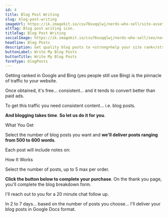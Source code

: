 ```yaml
---
id: 4
title: Blog Post Writing
slug: blog-post-writing
imageUrl: https://ik.imagekit.io/csu76xuqqlwj/nerds-who-sell/site-assets/blog-post-writing-card_PbXHptGAd.png?ik-sdk-version=javascript-1.4.3"
altTag: Blog post writing icon.
titleTag: Blog Post Writing
socialImage: https://ik.imagekit.io/csu76xuqqlwj/nerds-who-sell/seo/nerds-blog-writing-social-1200x630_nrar-PB6LH.jpg?ik-sdk-version=javascript-1.4.3
headline: Blog Posts
description: Get quality blog posts to <strong>help your site rank</strong> and convince your readers to become leads.
buttonLabel: Write My Blog Posts
buttonTitle: Write My Blog Posts
formType: blogPosts
---
```



Getting ranked in Google and Bing (yes people still use Bing) is the pinnacle of traffic to your website.

Once obtained, it's free... consistent... and it tends to convert better than paid ads.

To get this traffic you need consistent content... i.e. blog posts.

**And blogging takes time**. **So let us do it for you**.

<BaseSubhead>What You Get</BaseSubhead>

Select the number of blog posts you want and **we'll deliver posts ranging from 500 to 600 words**.

Each post will include notes on:

<UnorderedList>
  <PunctuationBullet
    type="check"
    bullet="Where to include images"
  ></PunctuationBullet>
  <PunctuationBullet
    type="check"
    bullet="What images or graphics to include"
  ></PunctuationBullet>
  <PunctuationBullet
    type="check"
    bullet="Where to insert call to actions"
  ></PunctuationBullet>
</UnorderedList>

<BaseSubhead>How It Works</BaseSubhead>

Select the number of posts, up to 5 max per order.

**Click the button below to complete your purchase**. On the thank you page, you'll complete the blog breakdown form.

I'll reach out to you for a 20 minute chat follow up.

In 2 to 7 days... based on the number of posts you choose... I'll deliver your blog posts in Google Docs format.
